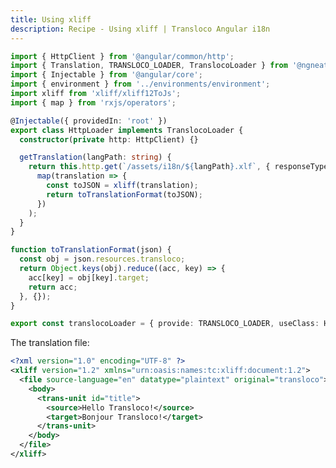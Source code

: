 ```yaml
---
title: Using xliff
description: Recipe - Using xliff | Transloco Angular i18n
---
```


```ts title="loader.ts"
import { HttpClient } from '@angular/common/http';
import { Translation, TRANSLOCO_LOADER, TranslocoLoader } from '@ngneat/transloco';
import { Injectable } from '@angular/core';
import { environment } from '../environments/environment';
import xliff from 'xliff/xliff12ToJs';
import { map } from 'rxjs/operators';

@Injectable({ providedIn: 'root' })
export class HttpLoader implements TranslocoLoader {
  constructor(private http: HttpClient) {}

  getTranslation(langPath: string) {
    return this.http.get(`/assets/i18n/${langPath}.xlf`, { responseType: 'text' as 'text' }).pipe(
      map(translation => {
        const toJSON = xliff(translation);
        return toTranslationFormat(toJSON);
      })
    );
  }
}

function toTranslationFormat(json) {
  const obj = json.resources.transloco;
  return Object.keys(obj).reduce((acc, key) => {
    acc[key] = obj[key].target;
    return acc;
  }, {});
}

export const translocoLoader = { provide: TRANSLOCO_LOADER, useClass: HttpLoader };
```

The translation file:

```xml
<?xml version="1.0" encoding="UTF-8" ?>
<xliff version="1.2" xmlns="urn:oasis:names:tc:xliff:document:1.2">
  <file source-language="en" datatype="plaintext" original="transloco">
    <body>
      <trans-unit id="title">
        <source>Hello Transloco!</source>
        <target>Bonjour Transloco!</target>
      </trans-unit>
    </body>
  </file>
</xliff>
```
